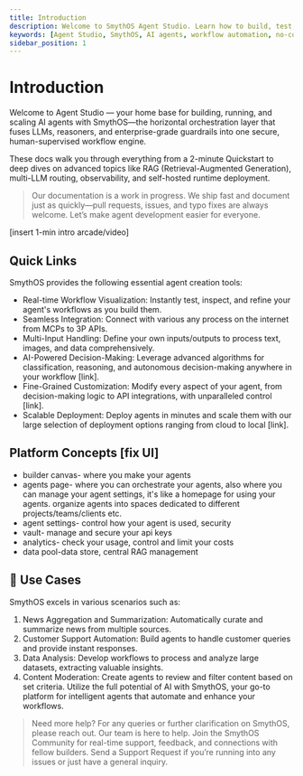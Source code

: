 ```yaml
---
title: Introduction
description: Welcome to SmythOS Agent Studio. Learn how to build, test, and deploy powerful AI agents using our visual workflow builder and no-code tools.
keywords: [Agent Studio, SmythOS, AI agents, workflow automation, no-code, visual builder]
sidebar_position: 1
---
```

# Introduction

Welcome to Agent Studio — your home base for building, running, and scaling AI agents with SmythOS—the horizontal orchestration layer that fuses LLMs, reasoners, and enterprise-grade guardrails into one secure, human-supervised workflow engine.

These docs walk you through everything from a 2-minute Quickstart to deep dives on advanced topics like RAG (Retrieval-Augmented Generation), multi-LLM routing, observability, and self-hosted runtime deployment.

> Our documentation is a work in progress. We ship fast and document just as quickly—pull requests, issues, and typo fixes are always welcome. Let’s make agent development easier for everyone.

[insert 1-min intro arcade/video]

## Quick Links

<CardGrid>
  <Card
    title="Quickstart"
    description="Ship your first agent in 2 minutes."
    to="./quickstart"
  />
<Card
    title="Testing Agents"
    description="[fix]Intro to the platform."
    to="./overview"
  />
  <Card
    title="Explore Integrations"
    description="[fix]Core terms at a glance."
    to="./glossary"
  />
</CardGrid>

SmythOS provides the following essential agent creation tools:

* Real-time Workflow Visualization: Instantly test, inspect, and refine your agent's workflows as you build them.
* Seamless Integration: Connect with various any process on the internet from MCPs to 3P APIs.
* Multi-Input Handling: Define your own inputs/outputs to process text, images, and data comprehensively.
* AI-Powered Decision-Making: Leverage advanced algorithms for classification, reasoning, and autonomous decision-making anywhere in your workflow [link].
* Fine-Grained Customization: Modify every aspect of your agent, from decision-making logic to API integrations, with unparalleled control [link].
* Scalable Deployment: Deploy agents in minutes and scale them with our large selection of deployment options ranging from cloud to local [link].

## Platform Concepts [fix UI]
* builder canvas- where you make your agents
* agents page- where you can orchestrate your agents, also where you can manage your agent settings, it's like a homepage for using your agents. organize agents into spaces dedicated to different projects/teams/clients etc.
* agent settings- control how your agent is used, security
* vault- manage and secure your api keys
* analytics- check your usage, control and limit your costs
* data pool-data store, central RAG management

## 🎯 Use Cases

SmythOS excels in various scenarios such as:

1. News Aggregation and Summarization: Automatically curate and summarize news from multiple sources.
2. Customer Support Automation: Build agents to handle customer queries and provide instant responses.
3. Data Analysis: Develop workflows to process and analyze large datasets, extracting valuable insights.
4. Content Moderation: Create agents to review and filter content based on set criteria.
Utilize the full potential of AI with SmythOS, your go-to platform for intelligent agents that automate and enhance your workflows.



> Need more help? For any queries or further clarification on SmythOS, please reach out. Our team is here to help.
> Join the SmythOS Community for real-time support, feedback, and connections with fellow builders.
> Send a Support Request if you’re running into any issues or just have a general inquiry.
